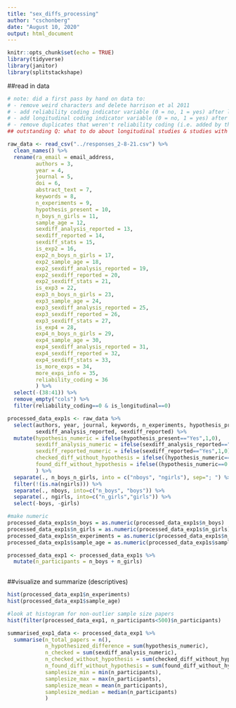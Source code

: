 ```yaml
---
title: "sex_diffs_processing"
author: "cschonberg"
date: "August 10, 2020"
output: html_document
---
```


```r
knitr::opts_chunk$set(echo = TRUE)
library(tidyverse)
library(janitor)
library(splitstackshape)
```

##read in data
```r
# note: did a first pass by hand on data to:
# - remove weird characters and delete harrison et al 2011
# - add reliability coding indicator variable (0 = no, 1 = yes) after last experiment question (before 4 confirmation questions)
# - add longitudinal coding indicator variable (0 = no, 1 = yes) after reliability variable
# - remove duplicates that weren't reliability coding (i.e. added by the same person)
## outstanding Q: what to do about longitudinal studies & studies with multiple age groups? (how to code age)

raw_data <- read_csv("../responses_2-8-21.csv") %>%
  clean_names() %>% 
  rename(ra_email = email_address,
         authors = 3,
         year = 4,
         journal = 5,
         doi = 6,
         abstract_text = 7,
         keywords = 8,
         n_experiments = 9,
         hypothesis_present = 10,
         n_boys_n_girls = 11,
         sample_age = 12,
         sexdiff_analysis_reported = 13,
         sexdiff_reported = 14,
         sexdiff_stats = 15,
         is_exp2 = 16,
         exp2_n_boys_n_girls = 17,
         exp2_sample_age = 18,
         exp2_sexdiff_analysis_reported = 19,
         exp2_sexdiff_reported = 20,
         exp2_sexdiff_stats = 21,
         is_exp3 = 22, 
         exp3_n_boys_n_girls = 23,
         exp3_sample_age = 24,
         exp3_sexdiff_analysis_reported = 25,
         exp3_sexdiff_reported = 26,
         exp3_sexdiff_stats = 27,
         is_exp4 = 28, 
         exp4_n_boys_n_girls = 29,
         exp4_sample_age = 30,
         exp4_sexdiff_analysis_reported = 31,
         exp4_sexdiff_reported = 32,
         exp4_sexdiff_stats = 33,
         is_more_exps = 34,
         more_exps_info = 35,
         reliability_coding = 36
         ) %>% 
  select(-(38:41)) %>% 
  remove_empty("cols") %>% 
  filter(reliability_coding==0 & is_longitudinal==0)

processed_data_exp1s <- raw_data %>%
  select(authors, year, journal, keywords, n_experiments, hypothesis_present, n_boys_n_girls, sample_age,
         sexdiff_analysis_reported, sexdiff_reported) %>% 
  mutate(hypothesis_numeric = ifelse(hypothesis_present=="Yes",1,0),
         sexdiff_analysis_numeric = ifelse(sexdiff_analysis_reported=="Yes",1,0),
         sexdiff_reported_numeric = ifelse(sexdiff_reported=="Yes",1,0),
         checked_diff_without_hypothesis = ifelse((hypothesis_numeric==0 & sexdiff_analysis_numeric==1),1,0),
         found_diff_without_hypothesis = ifelse((hypothesis_numeric==0 & sexdiff_reported_numeric==1),1,0)
         ) %>% 
  separate(., n_boys_n_girls, into = c("nboys", "ngirls"), sep="; ") %>% 
  filter(!(is.na(ngirls))) %>% 
  separate(., nboys, into=c("n_boys", "boys")) %>% 
  separate(., ngirls, into=c("n_girls","girls")) %>% 
  select(-boys, -girls)

#make numeric
processed_data_exp1s$n_boys = as.numeric(processed_data_exp1s$n_boys)
processed_data_exp1s$n_girls = as.numeric(processed_data_exp1s$n_girls)
processed_data_exp1s$n_experiments = as.numeric(processed_data_exp1s$n_experiments)
processed_data_exp1s$sample_age = as.numeric(processed_data_exp1s$sample_age)

processed_data_exp1 <- processed_data_exp1s %>% 
  mutate(n_participants = n_boys + n_girls)
  
```

##visualize and summarize (descriptives)
```r
hist(processed_data_exp1$n_experiments)
hist(processed_data_exp1$sample_age)

#look at histogram for non-outlier sample size papers
hist(filter(processed_data_exp1, n_participants<500)$n_participants)

summarised_exp1_data <- processed_data_exp1 %>% 
  summarise(n_total_papers = n(),
            n_hypothesized_difference = sum(hypothesis_numeric),
            n_checked = sum(sexdiff_analysis_numeric),
            n_checked_without_hypothesis = sum(checked_diff_without_hypothesis),
            n_found_diff_without_hypothesis = sum(found_diff_without_hypothesis),
            samplesize_min = min(n_participants),
            samplesize_max = max(n_participants),
            samplesize_mean = mean(n_participants),
            samplesize_median = median(n_participants)
            )
```


